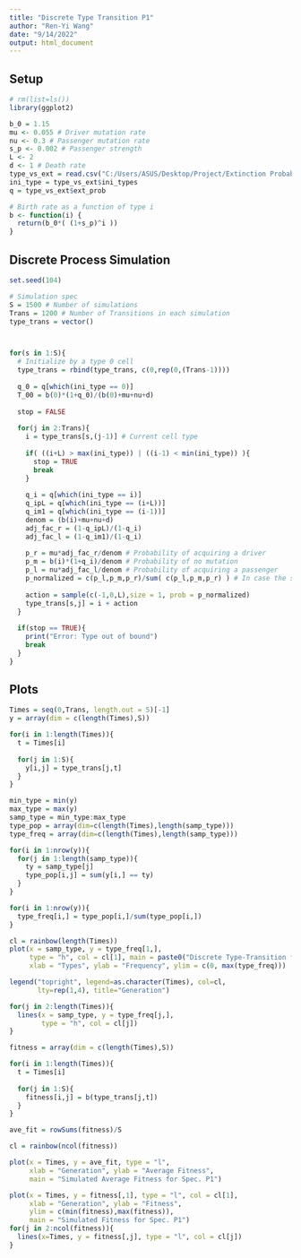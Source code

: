 ---
title: "Discrete Type Transition P1"
author: "Ren-Yi Wang"
date: "9/14/2022"
output: html_document
---

## Setup

```{r}
# rm(list=ls())
library(ggplot2)

b_0 = 1.15
mu <- 0.055 # Driver mutation rate
nu <- 0.3 # Passenger mutation rate
s_p <- 0.002 # Passenger strength
L <- 2
d <- 1 # Death rate
type_vs_ext = read.csv("C:/Users/ASUS/Desktop/Project/Extinction Probabilities/type_vs_ext_P1.csv")
ini_type = type_vs_ext$ini_types
q = type_vs_ext$ext_prob

# Birth rate as a function of type i
b <- function(i) {
  return(b_0*( (1+s_p)^i ))
}
```

## Discrete Process Simulation

```{r}
set.seed(104)

# Simulation spec
S = 1500 # Number of simulations
Trans = 1200 # Number of Transitions in each simulation
type_trans = vector()



for(s in 1:S){
  # Initialize by a type 0 cell
  type_trans = rbind(type_trans, c(0,rep(0,(Trans-1))))
  
  q_0 = q[which(ini_type == 0)]
  T_00 = b(0)*(1+q_0)/(b(0)+mu+nu+d)
  
  stop = FALSE
  
  for(j in 2:Trans){
    i = type_trans[s,(j-1)] # Current cell type
    
    if( ((i+L) > max(ini_type)) | ((i-1) < min(ini_type)) ){
      stop = TRUE
      break
    }
    
    q_i = q[which(ini_type == i)]
    q_ipL = q[which(ini_type == (i+L))]
    q_im1 = q[which(ini_type == (i-1))]
    denom = (b(i)+mu+nu+d)
    adj_fac_r = (1-q_ipL)/(1-q_i)
    adj_fac_l = (1-q_im1)/(1-q_i)
    
    p_r = mu*adj_fac_r/denom # Probability of acquiring a driver
    p_m = b(i)*(1+q_i)/denom # Probability of no mutation
    p_l = nu*adj_fac_l/denom # Probability of acquiring a passenger
    p_normalized = c(p_l,p_m,p_r)/sum( c(p_l,p_m,p_r) ) # In case the sum is not 1
    
    action = sample(c(-1,0,L),size = 1, prob = p_normalized)
    type_trans[s,j] = i + action
  }
  
  if(stop == TRUE){
    print("Error: Type out of bound")
    break
  }
}
```

## Plots

```{r}
Times = seq(0,Trans, length.out = 5)[-1]
y = array(dim = c(length(Times),S))

for(i in 1:length(Times)){
  t = Times[i]
  
  for(j in 1:S){
    y[i,j] = type_trans[j,t]
  }
}

min_type = min(y)
max_type = max(y)
samp_type = min_type:max_type
type_pop = array(dim=c(length(Times),length(samp_type)))
type_freq = array(dim=c(length(Times),length(samp_type)))

for(i in 1:nrow(y)){
  for(j in 1:length(samp_type)){
    ty = samp_type[j]
    type_pop[i,j] = sum(y[i,] == ty)
  }
}

for(i in 1:nrow(y)){
  type_freq[i,] = type_pop[i,]/sum(type_pop[i,])
}

cl = rainbow(length(Times))
plot(x = samp_type, y = type_freq[1,], 
     type = "h", col = cl[1], main = paste0("Discrete Type-Transition for Spec. P1, Trans=", Trans),
     xlab = "Types", ylab = "Frequency", ylim = c(0, max(type_freq)))

legend("topright", legend=as.character(Times), col=cl, 
       lty=rep(1,4), title="Generation")

for(j in 2:length(Times)){
  lines(x = samp_type, y = type_freq[j,], 
        type = "h", col = cl[j])
}
```




```{r}
fitness = array(dim = c(length(Times),S))

for(i in 1:length(Times)){
  t = Times[i]
  
  for(j in 1:S){
    fitness[i,j] = b(type_trans[j,t])
  }
}

ave_fit = rowSums(fitness)/S

cl = rainbow(ncol(fitness))

plot(x = Times, y = ave_fit, type = "l", 
     xlab = "Generation", ylab = "Average Fitness",
     main = "Simulated Average Fitness for Spec. P1")

plot(x = Times, y = fitness[,1], type = "l", col = cl[1], 
     xlab = "Generation", ylab = "Fitness",
     ylim = c(min(fitness),max(fitness)),
     main = "Simulated Fitness for Spec. P1")
for(j in 2:ncol(fitness)){
  lines(x=Times, y = fitness[,j], type = "l", col = cl[j])
}
```




